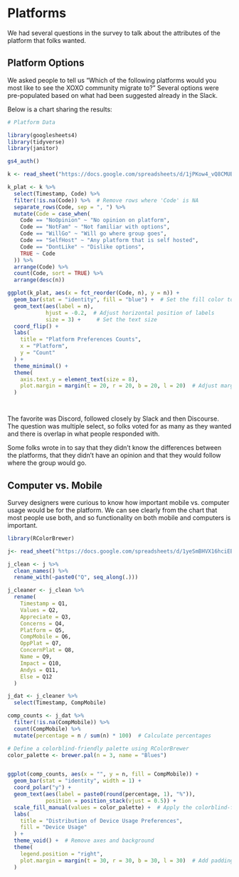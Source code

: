 
# Platforms 

We had several questions in the survey to talk about the attributes of the platform that folks wanted. 

## Platform Options

We asked people to tell us "Which of the following platforms would you most like to see the XOXO community migrate to?" Several options were pre-populated based on what had been suggested already in the Slack. 

Below is a chart sharing the results: 

```r
# Platform Data 

library(googlesheets4)
library(tidyverse)
library(janitor)

gs4_auth()

k <- read_sheet("https://docs.google.com/spreadsheets/d/1jPKow4_vQ8CMUBfIYf_SyXNC-6hJNsg1AP0zcS-pOiY/edit?gid=386609990#gid=386609990", sheet = "PlatformCodes")

k_plat <- k %>% 
  select(Timestamp, Code) %>% 
  filter(!is.na(Code)) %>%  # Remove rows where 'Code' is NA
  separate_rows(Code, sep = ", ") %>% 
  mutate(Code = case_when(
    Code == "NoOpinion" ~ "No opinion on platform",
    Code == "NotFam" ~ "Not familiar with options",
    Code == "WillGo" ~ "Will go where group goes",
    Code == "SelfHost" ~ "Any platform that is self hosted", 
    Code == "DontLike" ~ "Dislike options", 
    TRUE ~ Code
  )) %>% 
  arrange(Code) %>% 
  count(Code, sort = TRUE) %>% 
  arrange(desc(n))

ggplot(k_plat, aes(x = fct_reorder(Code, n), y = n)) +
  geom_bar(stat = "identity", fill = "blue") +  # Set the fill color to blue
  geom_text(aes(label = n), 
            hjust = -0.2,  # Adjust horizontal position of labels
            size = 3) +     # Set the text size
  coord_flip() +
  labs(
    title = "Platform Preferences Counts",
    x = "Platform",
    y = "Count"
  ) +
  theme_minimal() +
  theme(
    axis.text.y = element_text(size = 8),
    plot.margin = margin(t = 20, r = 20, b = 20, l = 20)  # Adjust margins: top, right, bottom, left
  )




```


The favorite was Discord, followed closely by Slack and then Discourse. The question was multiple select, so folks voted for as many as they wanted and there is overlap in what people responded with. 

Some folks wrote in to say that they didn't know the differences between the platforms, that they didn't have an opinion and that they would follow where the group would go. 


## Computer vs. Mobile

Survey designers were curious to know how important mobile vs. computer usage would be for the platform. We can see clearly from the chart that most people use both, and so functionality on both mobile and computers is important. 

```r

library(RColorBrewer)

j<- read_sheet("https://docs.google.com/spreadsheets/d/1yeSmBHVX16hciEBfPRj376aNrC_UCvbY2gxbzBp1uzU/edit?resourcekey=&gid=1115108170#gid=1115108170")

j_clean <- j %>% 
  clean_names() %>% 
  rename_with(~paste0("Q", seq_along(.)))

j_cleaner <- j_clean %>% 
  rename(
    Timestamp = Q1,
    Values = Q2, 
    Appreciate = Q3,  
    Concerns = Q4, 
    Platform = Q5, 
    CompMobile = Q6, 
    OppPlat = Q7, 
    ConcernPlat = Q8, 
    Name = Q9, 
    Impact = Q10, 
    Andys = Q11, 
    Else = Q12
  )

j_dat <- j_cleaner %>%
  select(Timestamp, CompMobile)

comp_counts <- j_dat %>%
  filter(!is.na(CompMobile)) %>%
  count(CompMobile) %>%
  mutate(percentage = n / sum(n) * 100)  # Calculate percentages

# Define a colorblind-friendly palette using RColorBrewer
color_palette <- brewer.pal(n = 3, name = "Blues")


ggplot(comp_counts, aes(x = "", y = n, fill = CompMobile)) +
  geom_bar(stat = "identity", width = 1) +
  coord_polar("y") +
  geom_text(aes(label = paste0(round(percentage, 1), "%")), 
            position = position_stack(vjust = 0.5)) +
  scale_fill_manual(values = color_palette) +  # Apply the colorblind-friendly palette
  labs(
    title = "Distribution of Device Usage Preferences",
    fill = "Device Usage"
  ) +
  theme_void() +  # Remove axes and background
  theme(
    legend.position = "right",
    plot.margin = margin(t = 30, r = 30, b = 30, l = 30)  # Add padding: top, right, bottom, left
  )


```

